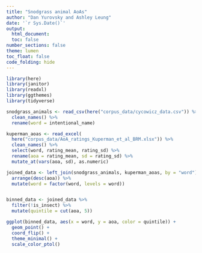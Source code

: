 ```yaml
---
title: "Snodgrass animal AoAs"
author: "Dan Yurovsky and Ashley Leung"
date: '`r Sys.Date()`'
output: 
  html_document:
  toc: false
number_sections: false
theme: lumen
toc_float: false
code_folding: hide
---
```


```r
library(here)
library(janitor)
library(readxl)
library(ggthemes)
library(tidyverse)
```


```r
snodgrass_animals <- read_csv(here("corpus_data/cycowicz_data.csv")) %>%
  clean_names() %>%
  rename(word = intentional_name)
```

```r
kuperman_aoas <- read_excel(
  here("corpus_data/AoA_ratings_Kuperman_et_al_BRM.xlsx")) %>%
  clean_names() %>%
  select(word, rating_mean, rating_sd) %>%
  rename(aoa = rating_mean, sd = rating_sd) %>%
  mutate_at(vars(aoa, sd), as.numeric)
```

```r
joined_data <- left_join(snodgrass_animals, kuperman_aoas, by = "word") %>%
  arrange(desc(aoa)) %>%
  mutate(word = factor(word, levels = word))


binned_data <- joined_data %>%
  filter(!is_insect) %>%
  mutate(quintile = cut(aoa, 5))

ggplot(binned_data, aes(x = word, y = aoa, color = quintile)) +
  geom_point() + 
  coord_flip() + 
  theme_minimal() + 
  scale_color_ptol()
```